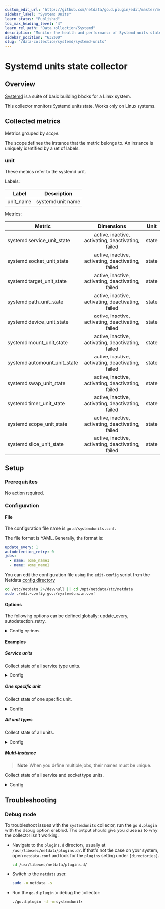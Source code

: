 ```yaml
---
custom_edit_url: "https://github.com/netdata/go.d.plugin/edit/master/modules/systemdunits/README.md"
sidebar_label: "Systemd Units"
learn_status: "Published"
toc_max_heading_level: "4"
learn_rel_path: "Data collection/Systemd"
description: "Monitor the health and performance of Systemd units states with zero configuration, per-second metric granularity, and interactive visualizations."
sidebar_position: "632000"
slug: "/data-collection/systemd/systemd-units"
---
```

# Systemd units state collector

## Overview

[Systemd](https://www.freedesktop.org/wiki/Software/systemd/) is a suite of basic building blocks for a Linux system.

This collector monitors Systemd units state. Works only on Linux systems.

## Collected metrics

Metrics grouped by *scope*.

The scope defines the instance that the metric belongs to. An instance is uniquely identified by a set of labels.

### unit

These metrics refer to the systemd unit.

Labels:

| Label     | Description       |
|-----------|-------------------|
| unit_name | systemd unit name |

Metrics:

| Metric                       |                     Dimensions                     | Unit  |
|------------------------------|:--------------------------------------------------:|:-----:|
| systemd.service_unit_state   | active, inactive, activating, deactivating, failed | state |
| systemd.socket_unit_state    | active, inactive, activating, deactivating, failed | state |
| systemd.target_unit_state    | active, inactive, activating, deactivating, failed | state |
| systemd.path_unit_state      | active, inactive, activating, deactivating, failed | state |
| systemd.device_unit_state    | active, inactive, activating, deactivating, failed | state |
| systemd.mount_unit_state     | active, inactive, activating, deactivating, failed | state |
| systemd.automount_unit_state | active, inactive, activating, deactivating, failed | state |
| systemd.swap_unit_state      | active, inactive, activating, deactivating, failed | state |
| systemd.timer_unit_state     | active, inactive, activating, deactivating, failed | state |
| systemd.scope_unit_state     | active, inactive, activating, deactivating, failed | state |
| systemd.slice_unit_state     | active, inactive, activating, deactivating, failed | state |

## Setup

### Prerequisites

No action required.

### Configuration

#### File

The configuration file name is `go.d/systemdunits.conf`.

The file format is YAML. Generally, the format is:

```yaml
update_every: 1
autodetection_retry: 0
jobs:
  - name: some_name1
  - name: some_name1
```

You can edit the configuration file using the `edit-config` script from the
Netdata [config directory](/docs/configuring/configuration#the-netdata-config-directory).

```bash
cd /etc/netdata 2>/dev/null || cd /opt/netdata/etc/netdata
sudo ./edit-config go.d/systemdunits.conf
```

#### Options

The following options can be defined globally: update_every, autodetection_retry.

<details>
<summary>Config options</summary>

|        Name         | Description                                                                                                     |  Default  | Required |
|:-------------------:|-----------------------------------------------------------------------------------------------------------------|:---------:|:--------:|
|    update_every     | Data collection frequency.                                                                                      |     1     |          |
| autodetection_retry | Re-check interval in seconds. Zero means not to schedule re-check.                                              |     0     |          |
|       include       | Systemd units filter. Pattern syntax is [shell file name pattern](https://golang.org/pkg/path/filepath/#Match). | *.service |          |
|       timeout       | System bus requests timeout.                                                                                    |     1     |          |

</details>

#### Examples

##### Service units

Collect state of all service type units.
<details>
<summary>Config</summary>

```yaml
jobs:
  - name: service
    include:
      - '*.service'
```

</details>

##### One specific unit

Collect state of one specific unit.
<details>
<summary>Config</summary>

```yaml
jobs:
  - name: my-specific-service
    include:
      - 'my-specific.service'
```

</details>

##### All unit types

Collect state of all units.
<details>
<summary>Config</summary>

```yaml
jobs:
  - name: my-specific-service-unit
    include:
      - '*'
```

</details>

##### Multi-instance

> **Note**: When you define multiple jobs, their names must be unique.

Collect state of all service and socket type units.

<details>
<summary>Config</summary>

```yaml
jobs:
  - name: service
    include:
      - '*.service'

  - name: socket
    include:
      - '*.socket'
```

</details>

## Troubleshooting

### Debug mode

To troubleshoot issues with the `systemdunits` collector, run the `go.d.plugin` with the debug option enabled.
The output should give you clues as to why the collector isn't working.

- Navigate to the `plugins.d` directory, usually at `/usr/libexec/netdata/plugins.d/`. If that's not the case on
  your system, open `netdata.conf` and look for the `plugins` setting under `[directories]`.

  ```bash
  cd /usr/libexec/netdata/plugins.d/
  ```

- Switch to the `netdata` user.

  ```bash
  sudo -u netdata -s
  ```

- Run the `go.d.plugin` to debug the collector:

  ```bash
  ./go.d.plugin -d -m systemdunits
  ```
